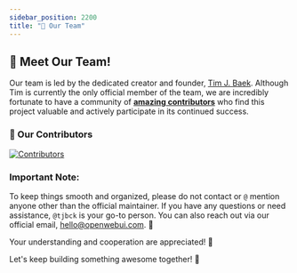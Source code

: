 ```yaml
---
sidebar_position: 2200
title: "👥 Our Team"
---
```



<TopBanners />

## 🌟 Meet Our Team!

Our team is led by the dedicated creator and founder, [Tim J. Baek](https://github.com/tjbck). Although Tim is currently the only official member of the team, we are incredibly fortunate to have a community of **[amazing contributors](https://github.com/Startr/AI-WEB-openwebui/graphs/contributors)** who find this project valuable and actively participate in its continued success.

### 💓 Our Contributors

<a href="https://github.com/Startr/AI-WEB-openwebui/graphs/contributors">
  <img
    src="https://contrib.rocks/image?repo=open-webui/open-webui"
    alt="Contributors"
  />
</a>

### Important Note:

To keep things smooth and organized, please do not contact or `@` mention anyone other than the official maintainer. If you have any questions or need assistance, `@tjbck` is your go-to person. You can also reach out via our official email, hello@openwebui.com. 📨

Your understanding and cooperation are appreciated! 💪


Let's keep building something awesome together! 🚀
